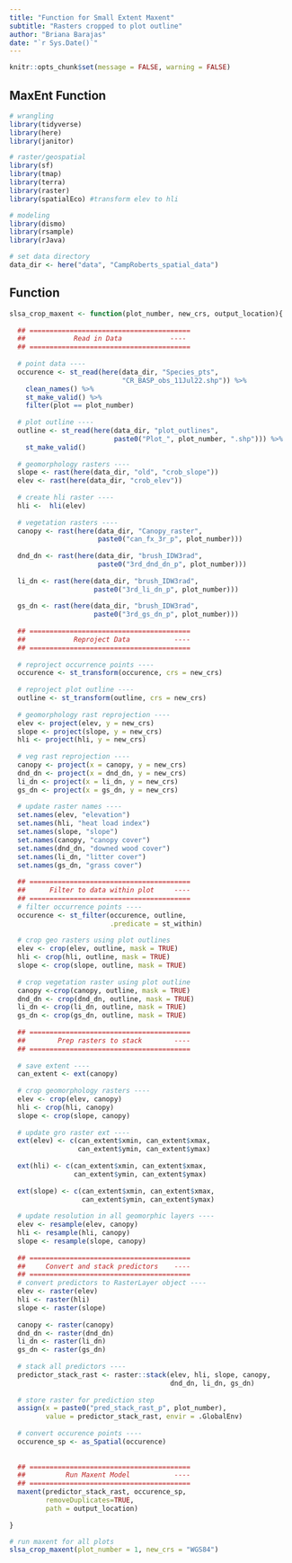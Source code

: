 ```yaml
---
title: "Function for Small Extent Maxent"
subtitle: "Rasters cropped to plot outline"
author: "Briana Barajas"
date: "`r Sys.Date()`"
---
```


```r
knitr::opts_chunk$set(message = FALSE, warning = FALSE)
```

## MaxEnt Function
```r
# wrangling
library(tidyverse)
library(here)
library(janitor)

# raster/geospatial
library(sf)
library(tmap)
library(terra)
library(raster)
library(spatialEco) #transform elev to hli

# modeling
library(dismo)
library(rsample)
library(rJava)

# set data directory
data_dir <- here("data", "CampRoberts_spatial_data")
```

## Function
```r
slsa_crop_maxent <- function(plot_number, new_crs, output_location){
  
  ## ========================================
  ##            Read in Data            ----
  ## ========================================
  
  # point data ----
  occurence <- st_read(here(data_dir, "Species_pts",
                            "CR_BASP_obs_11Jul22.shp")) %>% 
    clean_names() %>% 
    st_make_valid() %>% 
    filter(plot == plot_number)
  
  # plot outline ----
  outline <- st_read(here(data_dir, "plot_outlines", 
                          paste0("Plot_", plot_number, ".shp"))) %>%
    st_make_valid()
  
  # geomorphology rasters ----
  slope <- rast(here(data_dir, "old", "crob_slope"))
  elev <- rast(here(data_dir, "crob_elev"))
  
  # create hli raster ----
  hli <-  hli(elev)
  
  # vegetation rasters ----
  canopy <- rast(here(data_dir, "Canopy_raster",
                      paste0("can_fx_3r_p", plot_number)))
  
  dnd_dn <- rast(here(data_dir, "brush_IDW3rad",
                      paste0("3rd_dnd_dn_p", plot_number)))
  
  li_dn <- rast(here(data_dir, "brush_IDW3rad",
                     paste0("3rd_li_dn_p", plot_number)))
  
  gs_dn <- rast(here(data_dir, "brush_IDW3rad",
                     paste0("3rd_gs_dn_p", plot_number)))
  
  ## ========================================
  ##            Reproject Data           ----
  ## ========================================
  
  # reproject occurrence points ----
  occurence <- st_transform(occurence, crs = new_crs)
  
  # reproject plot outline ----
  outline <- st_transform(outline, crs = new_crs)
  
  # geomorphology rast reprojection ----
  elev <- project(elev, y = new_crs)
  slope <- project(slope, y = new_crs)
  hli <- project(hli, y = new_crs)
  
  # veg rast reprojection ----
  canopy <- project(x = canopy, y = new_crs)
  dnd_dn <- project(x = dnd_dn, y = new_crs)
  li_dn <- project(x = li_dn, y = new_crs)
  gs_dn <- project(x = gs_dn, y = new_crs)
  
  # update raster names ----
  set.names(elev, "elevation")
  set.names(hli, "heat load index")
  set.names(slope, "slope")
  set.names(canopy, "canopy cover")
  set.names(dnd_dn, "downed wood cover")
  set.names(li_dn, "litter cover")
  set.names(gs_dn, "grass cover")
  
  ## ========================================
  ##      Filter to data within plot     ----
  ## ========================================
  # filter occurrence points ----
  occurence <- st_filter(occurence, outline,
                         .predicate = st_within)
  
  # crop geo rasters using plot outlines
  elev <- crop(elev, outline, mask = TRUE)
  hli <- crop(hli, outline, mask = TRUE)
  slope <- crop(slope, outline, mask = TRUE)
  
  # crop vegetation raster using plot outline 
  canopy <-crop(canopy, outline, mask = TRUE)
  dnd_dn <- crop(dnd_dn, outline, mask = TRUE)
  li_dn <- crop(li_dn, outline, mask = TRUE)
  gs_dn <- crop(gs_dn, outline, mask = TRUE)
  
  ## ========================================
  ##        Prep rasters to stack        ----
  ## ========================================
  
  # save extent ----
  can_extent <- ext(canopy)
  
  # crop geomorphology rasters ----
  elev <- crop(elev, canopy)
  hli <- crop(hli, canopy)
  slope <- crop(slope, canopy)
  
  # update gro raster ext ----
  ext(elev) <- c(can_extent$xmin, can_extent$xmax,
                 can_extent$ymin, can_extent$ymax)
  
  ext(hli) <- c(can_extent$xmin, can_extent$xmax,
                can_extent$ymin, can_extent$ymax)
  
  ext(slope) <- c(can_extent$xmin, can_extent$xmax,
                  can_extent$ymin, can_extent$ymax)
  
  # update resolution in all geomorphic layers ----
  elev <- resample(elev, canopy)
  hli <- resample(hli, canopy)
  slope <- resample(slope, canopy)
  
  ## ========================================
  ##     Convert and stack predictors    ----
  ## ========================================
  # convert predictors to RasterLayer object ----
  elev <- raster(elev)
  hli <- raster(hli)
  slope <- raster(slope)
  
  canopy <- raster(canopy)
  dnd_dn <- raster(dnd_dn)
  li_dn <- raster(li_dn)
  gs_dn <- raster(gs_dn)
  
  # stack all predictors ----
  predictor_stack_rast <- raster::stack(elev, hli, slope, canopy, 
                                        dnd_dn, li_dn, gs_dn)
  
  # store raster for prediction step
  assign(x = paste0("pred_stack_rast_p", plot_number), 
         value = predictor_stack_rast, envir = .GlobalEnv)
  
  # convert occurence points ----
  occurence_sp <- as_Spatial(occurence)
  
  
  ## ========================================
  ##          Run Maxent Model           ----
  ## ========================================
  maxent(predictor_stack_rast, occurence_sp,
         removeDuplicates=TRUE, 
         path = output_location)
  
}

```

```r
# run maxent for all plots
slsa_crop_maxent(plot_number = 1, new_crs = "WGS84")
```